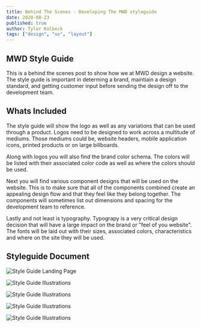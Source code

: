 ```yaml
---
title: Behind The Scenes - Developing The MWD styleguide
date: 2020-08-23
published: true
author: Tylor Kolbeck
tags: ["design", "ux", "layout"]
---
```


## MWD Style Guide

This is a behind the scenes post to show how we at MWD design a website. The style guide is important in determing a brand, maintiain a design standard, and getting customer input before sending the design off to the development team.

## Whats Included

The style guide will show the logo as well as any variations that can be used through a product. Logos need to be designed to work across a multitude of mediums. Those mediums could be, website headers, mobile application icons, printed products or on large billboards.

Along with logos you will also find the brand color schema. The colors will be listed with their associated color code as well as where the colors should be used.

Next you will find various component designs that will be used on the website. This is to make sure that all of the components combined create an appealing design flow and that they feel like they belong together. The components will sometimes list out dimensions and spacing for the development team to reference.

Lastly and not least is typography. Typograpy is a very critical design decision that will have a large impact on the brand or "feel of you website". The fonts will be laid out with their sizes, associated colors, characteristics and where on the site they will be used.

## Styleguide Document

![Style Guide Landing Page](../../src/images/styleguide_page1.png)

![Style Guide Illustrations](../../src/images/styleguide_page2.png)

![Style Guide Illustrations](../../src/images/styleguide_page3.png)

![Style Guide Illustrations](../../src/images/styleguide_page4.png)

![Style Guide Illustrations](../../src/images/styleguide_page5.png)
